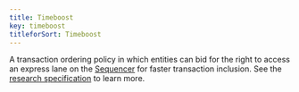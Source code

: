 ```yaml
---
title: Timeboost
key: timeboost
titleforSort: Timeboost
---
```


A transaction ordering policy in which entities can bid for the right to access an express lane on the [Sequencer](/intro/glossary#sequencer) for faster transaction inclusion. See the [research specification](https://github.com/OffchainLabs/timeboost-design/tree/main) to learn more.
